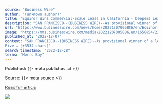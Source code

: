 ```yaml
---
source: "Business Wire"
author: "(unknown author)"
title: "Equinor Wins Commercial-Scale Lease in California - Deepens Leading Floating Offshore Wind Position"
description: "SAN FRANCISCO--(BUSINESS WIRE)--As provisional winner of a lease area on the Outer Continental Shelf off California, Equinor continues to lead the way in growing the US’ offshore wind industry. Five leases were offered by the Bureau of Ocean Energy Management…"
url: "https://www.businesswire.com/news/home/20221207005886/en/Equinor-Wins-Commercial-Scale-Lease-in-California---Deepens-Leading-Floating-Offshore-Wind-Position"
image: "https://mms.businesswire.com/media/20221207005886/en/1658654/23/Equinor_HORIZ_logo_CMYK_RED.jpg"
published_at: "2022-12-07"
content: "SAN FRANCISCO--(BUSINESS WIRE)--As provisional winner of a lease area on the Outer Continental Shelf off California, Equinor continues to lead the way in growing the US offshore wind industry.
Five … [+3534 chars]"
search_timestamp: "2022-12-28"
terms: "Morro Bay"
---
```



Published: {{< meta published_at >}}


Source: {{< meta source >}}


[Read full article]({{< meta url >}})



![](`r rmarkdown::metadata$image[1]`)
